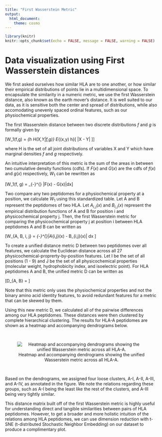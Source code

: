 ```yaml
---
title: "First Wasserstein Metric"
output:
  html_document:
    theme: cosmo
---
```


```r
library(knitr)
knitr::opts_chunk$set(echo = FALSE, message = FALSE, warning = FALSE)
```

# Data visualization using First Wasserstein distances

We first asked ourselves how similar HLA are to one another, or how similar their empirical distributions of points lie in a multidimensional space. To encapsulate the similarity in a numeric metric, we use the first Wasserstein distance, also known as the earth mover's distance. It is well suited to our data, as it is sensitive both the center and spread of distributions, while also accomodating unevenly spaced ordinal features, such as our physiochemical properties. 

The first Wasserstein distance between two discrete distributions $f$ and $g$ is formally given by 

\[W_1(f,g) = \inf_{h \in H(X,Y|f,g)}  E_{(x,y) \sim h}[ |X - Y| ]\]

where H is the set of all joint distributions of variables X and Y which have marginal densities $f$ and $g$ respectively. 

An intuitive interpretation of this metric is the sum of the areas in between two cumulative density functions (cdfs). If $F(x)$ and $G(x)$ are the cdfs of $f(x)$ and $g(x)$ respectively, $W_1$ can be rewritten as 
<!--- Vallender 1963--->

\[W_1(f, g) =  \int_{-\infty}^{\infty} |F(x) - G(x)|dx\]

Two compare any two peptidomes for a physiochemical property at a position, we calculate $W_1$ using this standardized table. Let A and B represent the peptidomes of two HLA. Let $A_{i,j}(x)$ and $B_{i,j}(x)$ represent the empirical distribution functions of A and B for position i and physicochemical property j. Then, the first Wasserstein metric for comparing the physicochemical property j at position i between HLA peptidomes A and B can be written as 

\[W_{A, B, i, j} = \int_{-\infty}^{\infty}|A_{i,j}(x) - B_{i,j}(x)| dx \]

To create a unified distance metric D between two peptidomes over all features, we calculate the Euclidean distance across all 27 physicochemical-proprerty-by-position features. Let I be the set of all positions (1 - 9) and J be the set of all physicochemical properties (molecular weight, hydrophobicity index, and isoelectric point). For HLA peptidomes A and B, the unified metric D can be written as

\[D_{A, B} = \sqrt{\sum_{i \in I}^{} \sum_{j \in J}^{} (W_{A, B, i, j})^2 }\]

Note that this metric only uses the physiochemical properties and not the binary amino acid identity features, to avoid redundant features for a metric that can be skewed by them. 

Using this new metric D, we calculated all of the pairwise differences among our HLA peptidomes. These distances were then clustered by complete hierarchical clustering. The results for HLA-A peptidomes are shown as a heatmap and accompanying dendrograms below. 

<br>
<center>
![Heatmap and accompanying dendrograms showing the unified Wasserstein metric across all HLA-A. ](images/hlaa.wass.png)
</center>
<br>

Based on the dendrograms, we assigned four loose clusters, A-I, A-II, A-III, and A-IV, as annotated in the figure. We note the relations regarding these groups, such as A-I being the least like the rest of the clusters, and A-III being very tightly similar. 

This distance matrix built off of the first Wasserstein metric is highly useful for understanding direct and tangible similarities between pairs of HLA peptidomes. However, to get a broader and more holistic intuition of the relations among HLA peptidomes, we can use dimension reduction with t-SNE (t-distributed Stochastic Neighbor Embedding) on our dataset to produce a complimentary plot. 
